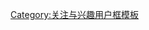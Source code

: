 {{Userbox
  |id=Fight Club
  |id-c=#322
  |id-s=13
  |id-fc=white
  |info=<div class="center">这個用户在'''[[搏击俱乐部|俱乐部]]'''<br>遇见了另一个自己。</div>
  |info-c=#ea4
  |info-s=10
  |border-c=#ea4
}}<includeonly>[[Category:喜欢搏击俱乐部的维基人|{{PAGENAME}}]]</includeonly>
<noinclude>
[[Category:关注与兴趣用户框模板]]
</noinclude>